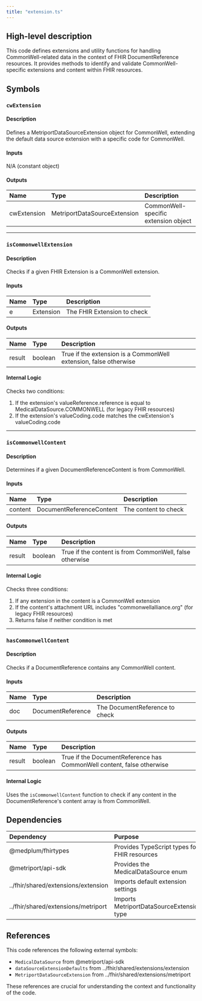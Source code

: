 ```yaml
---
title: "extension.ts"
---
```


## High-level description
This code defines extensions and utility functions for handling CommonWell-related data in the context of FHIR DocumentReference resources. It provides methods to identify and validate CommonWell-specific extensions and content within FHIR resources.

## Symbols

### `cwExtension`
#### Description
Defines a MetriportDataSourceExtension object for CommonWell, extending the default data source extension with a specific code for CommonWell.

#### Inputs
N/A (constant object)

#### Outputs
| Name | Type | Description |
|:-----|:-----|:------------|
| cwExtension | MetriportDataSourceExtension | CommonWell-specific extension object |

___

### `isCommonwellExtension`
#### Description
Checks if a given FHIR Extension is a CommonWell extension.

#### Inputs
| Name | Type | Description |
|:-----|:-----|:------------|
| e | Extension | The FHIR Extension to check |

#### Outputs
| Name | Type | Description |
|:-----|:-----|:------------|
| result | boolean | True if the extension is a CommonWell extension, false otherwise |

#### Internal Logic
Checks two conditions:
1. If the extension's valueReference.reference is equal to MedicalDataSource.COMMONWELL (for legacy FHIR resources)
2. If the extension's valueCoding.code matches the cwExtension's valueCoding.code

___

### `isCommonwellContent`
#### Description
Determines if a given DocumentReferenceContent is from CommonWell.

#### Inputs
| Name | Type | Description |
|:-----|:-----|:------------|
| content | DocumentReferenceContent | The content to check |

#### Outputs
| Name | Type | Description |
|:-----|:-----|:------------|
| result | boolean | True if the content is from CommonWell, false otherwise |

#### Internal Logic
Checks three conditions:
1. If any extension in the content is a CommonWell extension
2. If the content's attachment URL includes "commonwellalliance.org" (for legacy FHIR resources)
3. Returns false if neither condition is met

___

### `hasCommonwellContent`
#### Description
Checks if a DocumentReference contains any CommonWell content.

#### Inputs
| Name | Type | Description |
|:-----|:-----|:------------|
| doc | DocumentReference | The DocumentReference to check |

#### Outputs
| Name | Type | Description |
|:-----|:-----|:------------|
| result | boolean | True if the DocumentReference has CommonWell content, false otherwise |

#### Internal Logic
Uses the `isCommonwellContent` function to check if any content in the DocumentReference's content array is from CommonWell.

## Dependencies
| Dependency | Purpose |
|:-----------|:--------|
| @medplum/fhirtypes | Provides TypeScript types for FHIR resources |
| @metriport/api-sdk | Provides the MedicalDataSource enum |
| ../fhir/shared/extensions/extension | Imports default extension settings |
| ../fhir/shared/extensions/metriport | Imports MetriportDataSourceExtension type |

## References
This code references the following external symbols:
- `MedicalDataSource` from @metriport/api-sdk
- `dataSourceExtensionDefaults` from ../fhir/shared/extensions/extension
- `MetriportDataSourceExtension` from ../fhir/shared/extensions/metriport

These references are crucial for understanding the context and functionality of the code.